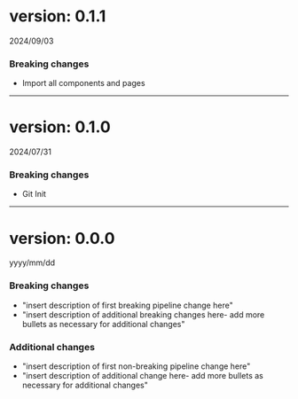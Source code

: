 
<Meta title="Changelog" />

# version: 0.1.1
2024/09/03 
### Breaking changes
* Import all components and pages

***

# version: 0.1.0
2024/07/31 
### Breaking changes
* Git Init

***

# version: 0.0.0
yyyy/mm/dd 
### Breaking changes
* "insert description of first breaking pipeline change here"
* "insert description of additional breaking changes here- add more bullets as necessary for additional changes"
### Additional changes
* "insert description of first non-breaking pipeline change here"
* "insert description of additional change here- add more bullets as necessary for additional changes"


